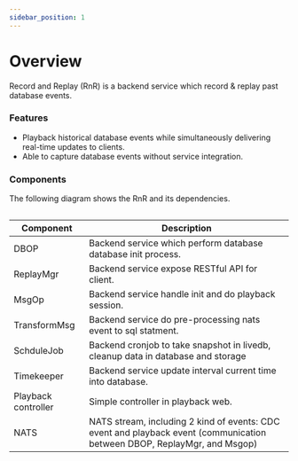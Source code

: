 ```yaml
---
sidebar_position: 1
---
```

# Overview


Record and Replay (RnR) is a backend service which record & replay past database events.

### Features

- Playback historical database events while simultaneously delivering real-time updates to clients.
- Able to capture database events without service integration.

### Components

The following diagram shows the RnR and its dependencies.


<div  class="centerize" >
    <div style={{ marginBottom: "2rem", maxWidth: "1000px" }}>
        <Image img={architecture} />
    </div>
</div>

| Component           | Description                                                                      |
| ---------------     | ---------------------------------------------------------------------------------|
| DBOP                | Backend service which perform database database init process.                    |
| ReplayMgr           | Backend service expose RESTful API for client.                                   |
| MsgOp               | Backend service handle init and do playback session.                             |  
| TransformMsg        | Backend service do pre-processing nats event to sql statment.                    |
| SchduleJob          | Backend cronjob to take snapshot in livedb, cleanup data in database and storage |
| Timekeeper          | Backend service update interval current time into database.                      |
| Playback controller | Simple controller in playback web.                                               |
| NATS                | NATS stream, including 2 kind of events: CDC event and playback event (communication between DBOP, ReplayMgr, and Msgop) |
